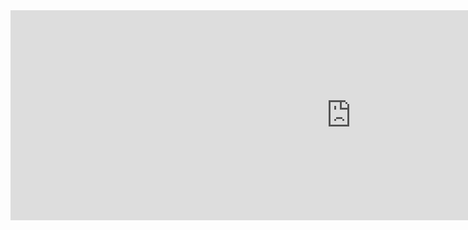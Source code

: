 <iframe src="https://h5p.org/h5p/embed/557196" width="1090" height="336" frameborder="0" allowfullscreen="allowfullscreen"></iframe><script src="https://h5p.org/sites/all/modules/h5p/library/js/h5p-resizer.js" charset="UTF-8"></script>